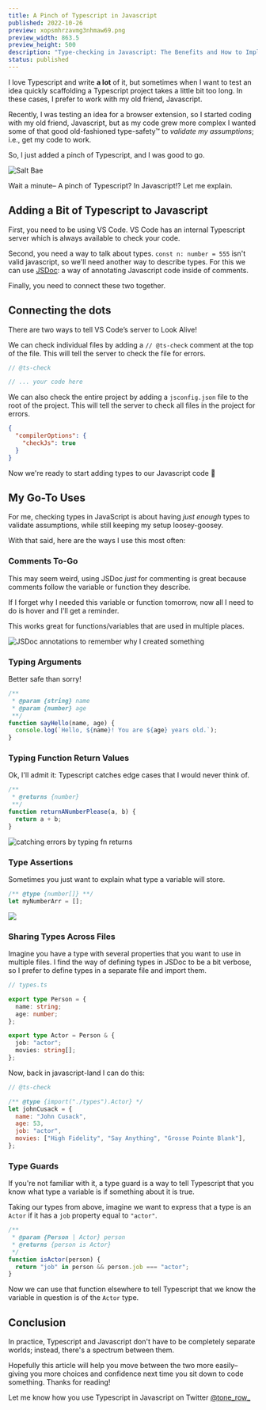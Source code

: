 ```yaml
---
title: A Pinch of Typescript in Javascript
published: 2022-10-26
preview: xopsmhrzavmg3nhmaw69.png
preview_width: 863.5
preview_height: 500
description: "Type-checking in Javascript: The Benefits and How to Implement it"
status: published
---
```


I love Typescript and write **a lot** of it, but sometimes when I want to test an idea quickly scaffolding a Typescript project takes a little bit too long. In these cases, I prefer to work with my old friend, Javascript.

Recently, I was testing an idea for a browser extension, so I started coding with my old friend, Javascript, but as my code grew more complex I wanted some of that good old-fashioned type-safety&trade; to _validate my assumptions_; i.e., get my code to work.

So, I just added a pinch of Typescript, and I was good to go.

<img
  src="https://media4.giphy.com/media/l4Jz3a8jO92crUlWM/giphy.gif?cid=ecf05e477gixjt5tnffqhkd0s49ste34s5ga1heb49mb63uv&rid=giphy.gif&ct=g"
  alt="Salt Bae"
/>

Wait a minute– A pinch of Typescript? In Javascript!? Let me explain.

## Adding a Bit of Typescript to Javascript

First, you need to be using VS Code. VS Code has an internal Typescript server which is always available to check your code.

Second, you need a way to talk about types. `const n: number = 555` isn't valid javascript, so we'll need another way to describe types. For this we can use [JSDoc](https://jsdoc.app/): a way of annotating Javascript code inside of comments.

Finally, you need to connect these two together.

## Connecting the dots

There are two ways to tell VS Code’s server to Look Alive!

We can check individual files by adding a `// @ts-check` comment at the top of the file. This will tell the server to check the file for errors.

```js
// @ts-check

// ... your code here
```

We can also check the entire project by adding a `jsconfig.json` file to the root of the project. This will tell the server to check all files in the project for errors.

```json
{
  "compilerOptions": {
    "checkJs": true
  }
}
```

Now we're ready to start adding types to our Javascript code 🎉

## My Go-To Uses

For me, checking types in JavaScript is about having _just enough_ types to validate assumptions, while still keeping my setup loosey-goosey.

With that said, here are the ways I use this most often:

### Comments To-Go

This may seem weird, using JSDoc _just_ for commenting is great because comments follow the variable or function they describe.

If I forget why I needed this variable or function tomorrow, now all I need to do is hover and I'll get a reminder.

This works great for functions/variables that are used in multiple places.

<img
  alt="JSDoc annotations to remember why I created something"
  src="https://res.cloudinary.com/tone-row/image/upload/v1666794751/tone-row-2021/pmniu3x9jvc6zqh45org.png"
/>

### Typing Arguments

Better safe than sorry!

```js
/**
 * @param {string} name
 * @param {number} age
 **/
function sayHello(name, age) {
  console.log(`Hello, ${name}! You are ${age} years old.`);
}
```

### Typing Function Return Values

Ok, I'll admit it: Typescript catches edge cases that I would never think of.

```js
/**
 * @returns {number}
 **/
function returnANumberPlease(a, b) {
  return a + b;
}
```

<img
  alt="catching errors by typing fn returns"
  src="https://res.cloudinary.com/tone-row/image/upload/v1666795244/tone-row-2021/m2o8g4drlxiediqwdojr.png"
/>

### Type Assertions

Sometimes you just want to explain what type a variable will store.

```js
/** @type {number[]} **/
let myNumberArr = [];
```

<img
  src="only numbers going in this array"
  src="https://res.cloudinary.com/tone-row/image/upload/v1666796005/tone-row-2021/mwvy8zuhkr6m2f8nsq4e.png"
/>

### Sharing Types Across Files

Imagine you have a type with several properties that you want to use in multiple files. I find the way of defining types in JSDoc to be a bit verbose, so I prefer to define types in a separate file and import them.

```ts
// types.ts

export type Person = {
  name: string;
  age: number;
};

export type Actor = Person & {
  job: "actor";
  movies: string[];
};
```

Now, back in javascript-land I can do this:

```js
// @ts-check

/** @type {import("./types").Actor} */
let johnCusack = {
  name: "John Cusack",
  age: 53,
  job: "actor",
  movies: ["High Fidelity", "Say Anything", "Grosse Pointe Blank"],
};
```

### Type Guards

If you're not familiar with it, a type guard is a way to tell Typescript that you know what type a variable is if something about it is true.

Taking our types from above, imagine we want to express that a type is an `Actor` if it has a `job` property equal to `"actor"`.

```js
/**
 * @param {Person | Actor} person
 * @returns {person is Actor}
 */
function isActor(person) {
  return "job" in person && person.job === "actor";
}
```

Now we can use that function elsewhere to tell Typescript that we know the variable in question is of the `Actor` type.

## Conclusion

In practice, Typescript and Javascript don't have to be completely separate worlds; instead, there's a spectrum between them.

Hopefully this article will help you move between the two more easily– giving you more choices and confidence next time you sit down to code something. Thanks for reading!

Let me know how you use Typescript in Javascript on Twitter [@tone_row\_](https://twitter.com/tone_row_)
